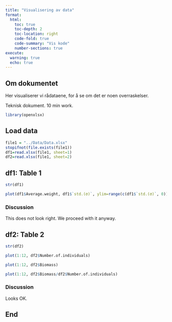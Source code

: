 ```yaml
---
title: "Visualisering av data"
format: 
  html:
    toc: true
    toc-depth: 2
    toc-location: right
    code-fold: true
    code-summary: "Vis kode"
    number-sections: true
execute:
  warning: true 
  echo: true
---
```


## Om dokumentet

Her visualiserer vi rådataene, for å se om det er noen overraskelser.

Teknisk dokument. 10 min work.

```r
library(openxlsx)

```


## Load data
```r
file1 = "../Data/Data.xlsx"
stopifnot(file.exists(file1))
df1=read.xlsx(file1, sheet=1)
df2=read.xlsx(file1, sheet=2)
```





## df1: Table 1

```r
str(df1)
```

```r
plot(df1$Average.weight, df1$`std.(σ)`, ylim=range(c(df1$`std.(σ)`, 0)))
```

### Discussion

This does not look right. We proceed with it anyway.


## df2: Table 2
```r
str(df2)
```

```r
plot(1:12, df2$Number.of.individuals)
```

```r
plot(1:12, df2$Biomass)
```


```r
plot(1:12, df2$Biomass/df2$Number.of.individuals)
```

### Discussion

Looks OK.


## End


